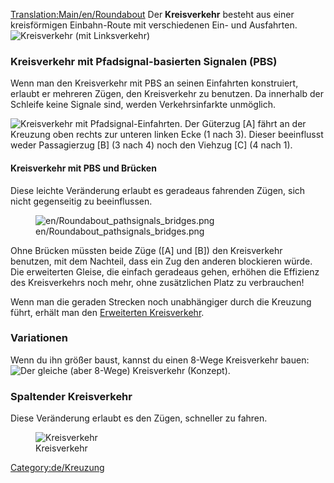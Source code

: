 [[Translation:Main/en/Roundabout]]{{en/-}}{{de/Kreuzungsmenü}}
Der '''Kreisverkehr''' besteht aus einer kreisförmigen Einbahn-Route mit verschiedenen Ein- und Ausfahrten.
[[File:en/Roundabout.png|none|frame|Kreisverkehr (mit Linksverkehr)]]

{{Template:Kreuzungskriterien/De|Billig|1|0|0|1,5|0|0|0|1|1|1|0||Ausgefallene Züge blockieren die gesamte Kreuzung.|
*Kann 2 Züge gleichzeitig handhaben
*Wenn du ihn größer machst, kannst du einen 8-Wege Kreisverkehr bauen
*Verursacht Staus
*Fläche: 6 x 6
}}

===Kreisverkehr mit Pfadsignal-basierten Signalen (PBS)===
Wenn man den Kreisverkehr mit PBS an seinen Einfahrten konstruiert, erlaubt er mehreren Zügen, den Kreisverkehr zu benutzen. Da innerhalb der Schleife keine Signale sind, werden Verkehrsinfarkte unmöglich.

[[File:en/Roundabout pathsignals.png|none|frame|Kreisverkehr mit Pfadsignal-Einfahrten.]]
Der Güterzug [A] fährt an der Kreuzung oben rechts zur unteren linken Ecke (1 nach 3). Dieser beeinflusst weder Passagierzug [B] (3 nach 4) noch den Viehzug [C] (4 nach 1).

{{Template:Kreuzungskriterien/De|Billig|1|0|0|1,5|0|0|0|1|0|1|3||Ausgefallene Züge blockieren einen Großteil der Kreuzung.|
*Niedrige Kosten, niedriger Bauplatz und relativ hohe Verkehrseffezienz}}

====Kreisverkehr mit PBS und Brücken====
Diese leichte Veränderung erlaubt es geradeaus fahrenden Zügen, sich nicht gegenseitig zu beeinflussen.

[[File:en/Roundabout pathsignals bridges.png]]

Ohne Brücken müssten beide Züge ([A] und [B]) den Kreisverkehr benutzen, mit dem Nachteil, dass ein Zug den anderen blockieren würde. Die erweiterten Gleise, die einfach geradeaus gehen, erhöhen die Effizienz des Kreisverkehrs noch mehr, ohne zusätzlichen Platz zu verbrauchen!
{{Template:Kreuzungskriterien/De|Billig|1|0|1|1,5|0|0|1|1|0|1|3||Ausgefallene Züge blockieren einen Großteil der Kreuzung.|}}

Wenn man die geraden Strecken noch unabhängiger durch die Kreuzung führt, erhält man den [[Main/de/Erweiterter Kreisverkehr|Erweiterten Kreisverkehr]].

===Variationen===
Wenn du ihn größer baust, kannst du einen 8-Wege Kreisverkehr bauen:
[[File:en/Basic Roundabout 8-way.png|none|frame|Der gleiche (aber 8-Wege) Kreisverkehr (Konzept).]]

===Spaltender Kreisverkehr===

Diese Veränderung erlaubt es den Zügen, schneller zu fahren.

[[File:en/Split Roundabout.png|none|frame|Kreisverkehr]]

{{Template:Kreuzungskriterien/De|Billig|1|0|0|3,5|0|0|0|1|0|1|0||Ausgefallene Züge blockieren einen Großteil der Kreuzung.|
*Kann 7-8 Züge auf einmal handhaben.
*Niedrige Stau-Gefahr, wenn weniger als 8 Züge.
*Fläche: 33 x 33
}}

[[Category:de/Kreuzung]]